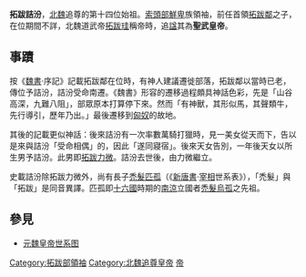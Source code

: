 '''拓跋詰汾'''，[[北魏|北魏]]追尊的第十四位始祖。[[索頭部|索頭部]][[鮮卑|鮮卑]]族領袖，前任首領[[拓跋鄰|拓跋鄰]]之子，在位期間不詳，北魏道武帝[[拓跋珪|拓跋珪]]稱帝時，追[[諡|諡]]其為'''聖武皇帝'''。

==事蹟==
按《[[魏書|魏書]]·序記》記載拓跋鄰在位時，有神人建議遷徙部落，拓跋鄰以當時已老，傳位予詰汾，詰汾受命南遷。《魏書》形容的遷移過程頗具神話色彩，先是「山谷高深，九難八阻」，部眾原本打算停下來。然而「有神獸，其形似馬，其聲類牛，先行導引，歷年乃出。」最後遷移到[[匈奴|匈奴]]的故地。

其後的記載更似神話：後來詰汾有一次率數萬騎打獵時，見一美女從天而下，告以是來與詰汾「受命相偶」的，因此「遂同寢宿」。後來天女告別，一年後天女以所生男予詰汾。此男即[[拓跋力微|拓跋力微]]。詰汾去世後，由力微繼立。

史載詰汾除拓跋力微外，尚有長子[[禿髮匹孤|禿髮匹孤]]（《[[新唐書|新唐書]]·[[宰相|宰相]]世系表》），「禿髮」與「拓跋」是同音異譯。匹孤即[[十六國|十六國]]時期的[[南涼|南涼]]立國者[[禿髮烏孤|禿髮烏孤]]之先祖。

==參見==
*[[元魏皇帝世系图|元魏皇帝世系图]]
{{中国皇帝|父·獻帝[[拓跋鄰|拓跋鄰]]|子·神元帝[[拓跋力微|拓跋力微]]|[[北魏|北魏]]追尊先祖<br>[[索頭部|索頭部]][[鮮卑|鮮卑]]首領|}}

{{元魏君主}}
[[Category:拓跋部領袖|Category:拓跋部領袖]]
[[Category:北魏追尊皇帝|Category:北魏追尊皇帝]]
[[Category:谥圣武|帝]]